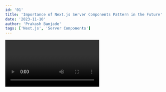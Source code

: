 ```yaml
---
id: '01'
title: 'Importance of Next.js Server Components Pattern in the Future'
date: '2023-11-10'
author: 'Prakash Banjade'
tags: ['Next.js', 'Server Components']
---
```


<Video url="https://res.cloudinary.com/dbj0ffzhn/video/upload/v1699802787/yumbzkabpuju4kejso3z.mp4" />

## Introduction

In the ever-evolving world of web development, staying ahead of the curve is essential. One of the trends that has gained significant traction in recent times is the Next.js Server Components pattern. This article explores the importance of the Next.js Server Components pattern in shaping the future of web development.

## What Are Next.js Server Components?

Next.js Server Components are a powerful feature that enables developers to build more dynamic and interactive web applications. Unlike traditional server-rendered applications, Server Components allow for parts of a page to be updated on the server and sent to the client as needed. This offers a range of benefits, such as improved performance and a more responsive user experience.

## Importance of Server Components

### 1. Improved Performance

With Server Components, you can dynamically load and update parts of a page without a full page reload. This not only leads to faster load times but also a more fluid user experience. Server Components are particularly effective in scenarios where certain parts of a page need to be updated frequently without disturbing the rest of the content.

### 2. Enhanced Scalability

Scalability is a crucial consideration for web applications. Next.js Server Components enable you to distribute the rendering and data fetching work to different parts of your server or even external servers. This means you can scale your application more efficiently, handling higher traffic and providing a consistent experience to your users.

### 3. Improved Developer Experience

Server Components simplify the development process by allowing you to build applications with a more modular and component-based approach. This can lead to cleaner, more maintainable code. Additionally, it enables developers to work on different parts of a page independently, improving collaboration and reducing development bottlenecks.

<Image src="https://res.cloudinary.com/dbj0ffzhn/image/upload/v1699802785/lephdkssnachn1jh6jpv.webp" />

## Future Implications

The adoption of the Next.js Server Components pattern is not limited to just improving the current state of web applications. It has far-reaching implications for the future of web development:

### 1. Real-time Interactivity

As web applications become more complex and require real-time updates, Server Components will play a critical role in delivering a seamless experience to users. They allow for real-time interactivity without sacrificing performance.

### 2. Serverless Architectures

Server Components can be deployed on serverless platforms, making it easier to build and scale applications without worrying about server management. This aligns well with the trend towards serverless architectures, making development more efficient and cost-effective.

### 3. Progressive Web Apps (PWAs)

Server Components can enhance the development of Progressive Web Apps by enabling more dynamic content updates and faster loading times. PWAs are likely to become the standard for web applications, and Server Components can help achieve these goals.

## Conclusion

The Next.js Server Components pattern is a significant leap forward in web development, offering improved performance, scalability, and a better developer experience. Its implications for the future are promising, making it a crucial technology for developers to embrace. As web applications continue to evolve, Server Components will be at the forefront of delivering dynamic and responsive user experiences.
